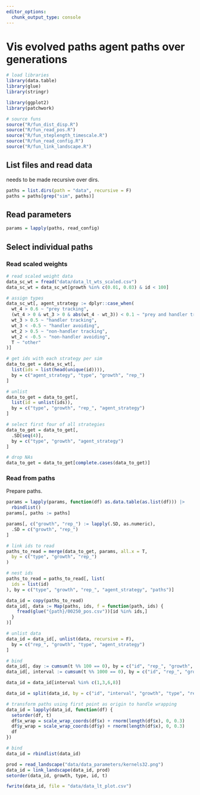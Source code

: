 ```yaml
---
editor_options: 
  chunk_output_type: console
---
```


# Vis evolved paths agent paths over generations

```r
# load libraries
library(data.table)
library(glue)
library(stringr)

library(ggplot2)
library(patchwork)

# source funs
source("R/fun_dist_disp.R")
source("R/fun_read_pos.R")
source("R/fun_steplength_timescale.R")
source("R/fun_read_config.R")
source("R/fun_link_landscape.R")
```

## List files and read data

needs to be made recursive over dirs.

```r
paths = list.dirs(path = "data", recursive = F)
paths = paths[grep("sim", paths)]
```

## Read parameters

```r
params = lapply(paths, read_config)
```

## Select individual paths

### Read scaled weights

```r
# read scaled weight data
data_sc_wt = fread("data/data_lt_wts_scaled.csv")
data_sc_wt = data_sc_wt[growth %in% c(0.01, 0.03) & id < 100]

# assign types
data_sc_wt[, agent_strategy := dplyr::case_when(
  wt_4 > 0.6 ~ "prey tracking",
  (wt_4 > 0 & wt_3 > 0 & abs(wt_4 - wt_3)) < 0.1 ~ "prey and handler tracking",
  wt_3 > 0.5 ~ "handler tracking",
  wt_3 < -0.5 ~ "handler avoiding",
  wt_2 > 0.5 ~ "non-handler tracking",
  wt_2 < -0.5 ~ "non-handler avoiding",
  T ~ "other"
)]

# get ids with each strategy per sim
data_to_get = data_sc_wt[, 
  list(ids = list(head(unique(id)))), 
  by = c("agent_strategy", "type", "growth", "rep_")
]

# unlist
data_to_get = data_to_get[, 
  list(id = unlist(ids)), 
  by = c("type", "growth", "rep_", "agent_strategy")
]

# select first four of all strategies
data_to_get = data_to_get[, 
  .SD[seq(4)], 
  by = c("type", "growth", "agent_strategy")
]

# drop NAs
data_to_get = data_to_get[complete.cases(data_to_get)]
```

### Read from paths

Prepare paths.

```r
params = lapply(params, function(df) as.data.table(as.list(df))) |> 
  rbindlist()
params[, paths := paths]

params[, c("growth", "rep_") := lapply(.SD, as.numeric),
  .SD = c("growth", "rep_")
]

# link ids to read
paths_to_read = merge(data_to_get, params, all.x = T,
  by = c("type", "growth", "rep_")
)

# nest ids
paths_to_read = paths_to_read[, list(
  ids = list(id)
), by = c("type", "growth", "rep_", "agent_strategy", "paths")]
```

```r
data_id = copy(paths_to_read)
data_id[, data := Map(paths, ids, f = function(path, ids) {
    fread(glue("{path}/00250_pos.csv"))[id %in% ids,]
  }
)]

# unlist data
data_id = data_id[, unlist(data, recursive = F), 
  by = c("rep_", "growth", "type", "agent_strategy")
]

# bind
data_id[, day := cumsum(t %% 100 == 0), by = c("id", "rep_", "growth", "type")]
data_id[, interval := cumsum(t %% 1000 == 0), by = c("id", "rep_", "growth", "type")]

data_id = data_id[interval %in% c(1,3,6,8)]

data_id = split(data_id, by = c("id", "interval", "growth", "type", "rep_"))

# transform paths using first point as origin to handle wrapping
data_id = lapply(data_id, function(df) {
  setorder(df, t)
  df$x_wrap = scale_wrap_coords(df$x) + rnorm(length(df$x), 0, 0.3)
  df$y_wrap = scale_wrap_coords(df$y) + rnorm(length(df$x), 0, 0.3)
  df
})

# bind
data_id = rbindlist(data_id)
```

```r
prod = read_landscape("data/data_parameters/kernels32.png")
data_id = link_landscape(data_id, prod)
setorder(data_id, growth, type, id, t)
```

```r
fwrite(data_id, file = "data/data_lt_plot.csv")
```
